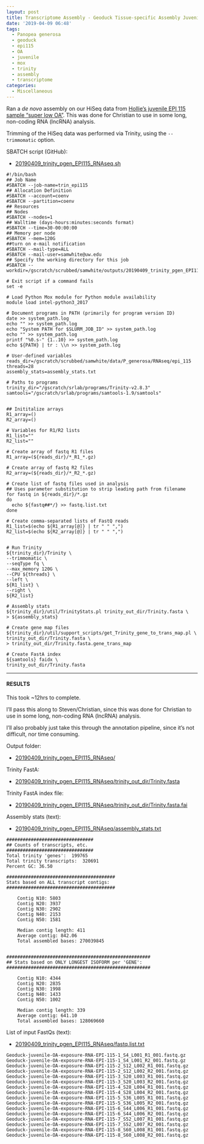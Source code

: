 ```yaml
---
layout: post
title: Transcriptome Assembly - Geoduck Tissue-specific Assembly Juvenile Super Low OA EPI115 with HiSeq Data on Mox
date: '2019-04-09 06:48'
tags:
  - Panopea generosa
  - geoduck
  - epi115
  - OA
  - juvenile
  - mox
  - trinity
  - assembly
  - transcriptome
categories:
  - Miscellaneous
---
```

Ran a _de novo_ assembly on our HiSeq data from [Hollie's juvenile EPI 115 sample "super low OA"](https://github.com/hputnam/project_juvenile_geoduck_OA/blob/master/Setup_Notes/Sample_List.csv). This was done for Christian to use in some long, non-coding RNA (lncRNA) analysis.

Trimming of the HiSeq data was performed via Trinity, using the `--trimmomatic` option.

SBATCH script (GitHub):

- [20190409_trinity_pgen_EPI115_RNAseq.sh](https://github.com/RobertsLab/sams-notebook/blob/master/sbatch_scripts/20190409_trinity_pgen_EPI115_RNAseq.sh)

```shell
#!/bin/bash
## Job Name
#SBATCH --job-name=trin_epi115
## Allocation Definition
#SBATCH --account=coenv
#SBATCH --partition=coenv
## Resources
## Nodes
#SBATCH --nodes=1
## Walltime (days-hours:minutes:seconds format)
#SBATCH --time=30-00:00:00
## Memory per node
#SBATCH --mem=120G
##turn on e-mail notification
#SBATCH --mail-type=ALL
#SBATCH --mail-user=samwhite@uw.edu
## Specify the working directory for this job
#SBATCH --workdir=/gscratch/scrubbed/samwhite/outputs/20190409_trinity_pgen_EPI115_RNAseq

# Exit script if a command fails
set -e

# Load Python Mox module for Python module availability
module load intel-python3_2017

# Document programs in PATH (primarily for program version ID)
date >> system_path.log
echo "" >> system_path.log
echo "System PATH for $SLURM_JOB_ID" >> system_path.log
echo "" >> system_path.log
printf "%0.s-" {1..10} >> system_path.log
echo ${PATH} | tr : \\n >> system_path.log

# User-defined variables
reads_dir=/gscratch/scrubbed/samwhite/data/P_generosa/RNAseq/epi_115
threads=28
assembly_stats=assembly_stats.txt

# Paths to programs
trinity_dir="/gscratch/srlab/programs/Trinity-v2.8.3"
samtools="/gscratch/srlab/programs/samtools-1.9/samtools"


## Inititalize arrays
R1_array=()
R2_array=()

# Variables for R1/R2 lists
R1_list=""
R2_list=""

# Create array of fastq R1 files
R1_array=(${reads_dir}/*_R1_*.gz)

# Create array of fastq R2 files
R2_array=(${reads_dir}/*_R2_*.gz)

# Create list of fastq files used in analysis
## Uses parameter substitution to strip leading path from filename
for fastq in ${reads_dir}/*.gz
do
  echo ${fastq##*/} >> fastq.list.txt
done

# Create comma-separated lists of FastQ reads
R1_list=$(echo ${R1_array[@]} | tr " " ",")
R2_list=$(echo ${R2_array[@]} | tr " " ",")


# Run Trinity
${trinity_dir}/Trinity \
--trimmomatic \
--seqType fq \
--max_memory 120G \
--CPU ${threads} \
--left \
${R1_list} \
--right \
${R2_list}

# Assembly stats
${trinity_dir}/util/TrinityStats.pl trinity_out_dir/Trinity.fasta \
> ${assembly_stats}

# Create gene map files
${trinity_dir}/util/support_scripts/get_Trinity_gene_to_trans_map.pl \
trinity_out_dir/Trinity.fasta \
> trinity_out_dir/Trinity.fasta.gene_trans_map

# Create FastA index
${samtools} faidx \
trinity_out_dir/Trinity.fasta
```

---

#### RESULTS

This took ~12hrs to complete.

I'll pass this along to Steven/Christian, since this was done for Christian to use in some long, non-coding RNA (lncRNA) analysis.

I'll also probably just take this through the annotation pipeline, since it's not difficult, nor time consuming.

Output folder:

- [20190409_trinity_pgen_EPI115_RNAseq/](http://gannet.fish.washington.edu/Atumefaciens/20190409_trinity_pgen_EPI115_RNAseq/)

Trinity FastA:

- [20190409_trinity_pgen_EPI115_RNAseq/trinity_out_dir/Trinity.fasta](http://gannet.fish.washington.edu/Atumefaciens/20190409_trinity_pgen_EPI115_RNAseq/trinity_out_dir/Trinity.fasta)

Trinity FastA index file:

- [20190409_trinity_pgen_EPI115_RNAseq/trinity_out_dir/Trinity.fasta.fai](http://gannet.fish.washington.edu/Atumefaciens/20190409_trinity_pgen_EPI115_RNAseq/trinity_out_dir/Trinity.fasta.fai)


Assembly stats (text):

- [20190409_trinity_pgen_EPI115_RNAseq/assembly_stats.txt](http://gannet.fish.washington.edu/Atumefaciens/20190409_trinity_pgen_EPI115_RNAseq/assembly_stats.txt)

```
################################
## Counts of transcripts, etc.
################################
Total trinity 'genes':	199765
Total trinity transcripts:	320691
Percent GC: 36.50

########################################
Stats based on ALL transcript contigs:
########################################

	Contig N10: 5803
	Contig N20: 3937
	Contig N30: 2902
	Contig N40: 2153
	Contig N50: 1581

	Median contig length: 411
	Average contig: 842.06
	Total assembled bases: 270039845


#####################################################
## Stats based on ONLY LONGEST ISOFORM per 'GENE':
#####################################################

	Contig N10: 4344
	Contig N20: 2835
	Contig N30: 1998
	Contig N40: 1433
	Contig N50: 1002

	Median contig length: 339
	Average contig: 641.10
	Total assembled bases: 128069660

```


List of input FastQs (text):

- [20190409_trinity_pgen_EPI115_RNAseq/fastq.list.txt](http://gannet.fish.washington.edu/Atumefaciens/20190409_trinity_pgen_EPI115_RNAseq/fastq.list.txt)

```
Geoduck-juvenile-OA-exposure-RNA-EPI-115-1_S4_L001_R1_001.fastq.gz
Geoduck-juvenile-OA-exposure-RNA-EPI-115-1_S4_L001_R2_001.fastq.gz
Geoduck-juvenile-OA-exposure-RNA-EPI-115-2_S12_L002_R1_001.fastq.gz
Geoduck-juvenile-OA-exposure-RNA-EPI-115-2_S12_L002_R2_001.fastq.gz
Geoduck-juvenile-OA-exposure-RNA-EPI-115-3_S20_L003_R1_001.fastq.gz
Geoduck-juvenile-OA-exposure-RNA-EPI-115-3_S20_L003_R2_001.fastq.gz
Geoduck-juvenile-OA-exposure-RNA-EPI-115-4_S28_L004_R1_001.fastq.gz
Geoduck-juvenile-OA-exposure-RNA-EPI-115-4_S28_L004_R2_001.fastq.gz
Geoduck-juvenile-OA-exposure-RNA-EPI-115-5_S36_L005_R1_001.fastq.gz
Geoduck-juvenile-OA-exposure-RNA-EPI-115-5_S36_L005_R2_001.fastq.gz
Geoduck-juvenile-OA-exposure-RNA-EPI-115-6_S44_L006_R1_001.fastq.gz
Geoduck-juvenile-OA-exposure-RNA-EPI-115-6_S44_L006_R2_001.fastq.gz
Geoduck-juvenile-OA-exposure-RNA-EPI-115-7_S52_L007_R1_001.fastq.gz
Geoduck-juvenile-OA-exposure-RNA-EPI-115-7_S52_L007_R2_001.fastq.gz
Geoduck-juvenile-OA-exposure-RNA-EPI-115-8_S60_L008_R1_001.fastq.gz
Geoduck-juvenile-OA-exposure-RNA-EPI-115-8_S60_L008_R2_001.fastq.gz
```

